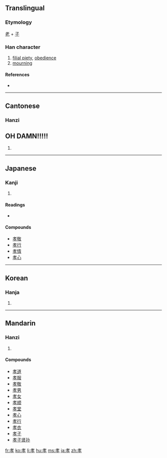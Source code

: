 ==Translingual==

===Etymology===
[[老]] + [[子]]

===Han character===
{{Han char|rn=39|rad=子|as=04|sn=7|four=4440<sub>7</sub>|canj=十大弓木 (JKND)|ids=⿱[[耂]][[子]]}}

# [[filial piety]], [[obedience]]
# [[mourning]]

====References====
* {{Han ref|kx=0278.110|dkj=06952|dj=0546.040|hdz=21011.040|uh=5B5D|ud=23389|bh=A7B5|bd=42933}}

----

==Cantonese==

===Hanzi===
== OH DAMN!!!!! ==

{{yue-hanzi|jyut=|y=haau3}}

# {{defn|Cantonese}}

----

==Japanese==

===Kanji===
{{ja-kanji|grade=6|rs=子04}}

# {{defn|Japanese}}

====Readings====
* {{ja-readings|on=[[こう]] (kō), [[きょう]] (kyō)|kun=}}

====Compounds====
* [[孝敬]]
* [[孝行]]
* [[孝情]]
* [[孝心]]

----

==Korean==

===Hanja===
{{ko-hanja|hangeul=효|rv=hyo|mr=hyo}}

# {{defn|Korean}}

----

==Mandarin==

===Hanzi===
{{cmn-hanzi|pin=[[xiào]] ([[xiao4]])|wg=hsiao<sup>4</sup>}}

# {{defn|Mandarin}}

====Compounds====
* [[孝道]]
* [[孝服]]
* [[孝敬]]
* [[孝男]]
* [[孝女]]
* [[孝顺]]
* [[孝堂]]
* [[孝心]]
* [[孝行]]
* [[孝衣]]
* [[孝子]]
* [[孝子贤孙]]

[[fr:孝]]
[[ko:孝]]
[[li:孝]]
[[hu:孝]]
[[ms:孝]]
[[ja:孝]]
[[zh:孝]]